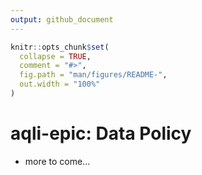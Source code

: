 ```yaml
---
output: github_document
---
```


<!-- DATA-POLICY.md is generated from DATA-POLICY.Rmd. Please edit that file -->

```r
knitr::opts_chunk$set(
  collapse = TRUE,
  comment = "#>",
  fig.path = "man/figures/README-",
  out.width = "100%"
)
```

# aqli-epic: Data Policy

<!-- badges: start -->
<!-- badges: end -->

* more to come...